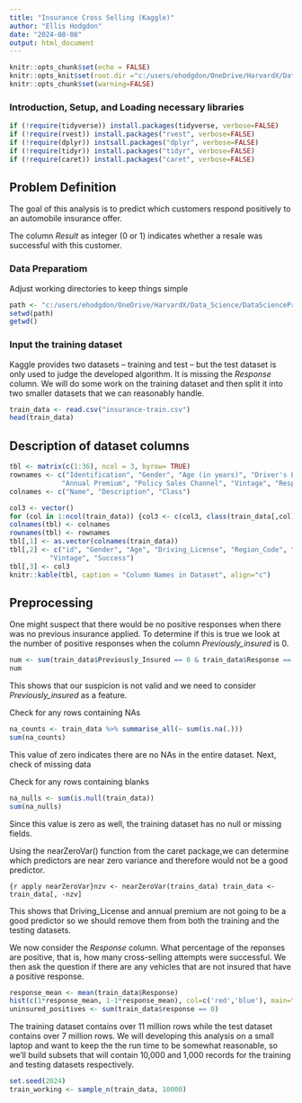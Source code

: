 ```yaml
---
title: "Insurance Cross Selling (Kaggle)"
author: "Ellis Hodgdon"
date: "2024-08-08"
output: html_document
---
```

```r
knitr::opts_chunk$set(echo = FALSE)
knitr::opts_knit$set(root.dir ="c:/users/ehodgdon/OneDrive/HarvardX/Data_Science/DataScienceProjects/DataScience/")
knitr::opts_chunk$set(warning=FALSE)
```
### Introduction, Setup, and Loading necessary libraries                 

```r
if (!require(tidyverse)) install.packages(tidyverse, verbose=FALSE)
if (!require(rvest)) install.packages("rvest", verbose=FALSE)
if (!require(dplyr)) instsall.packages("dplyr", verbose=FALSE)
if (!require(tidyr)) install.packages("tidyr", verbose=FALSE)
if (!require(caret)) install.packages("caret", verbose=FALSE)

```
## Problem Definition
The goal of this analysis is to predict which customers respond positively to an automobile insurance offer.

The column *Result* as integer (0 or 1) indicates whether a resale was successful with this customer.


### Data Preparatiom
Adjust working directories to keep things simple
```r
path <- "c:/users/ehodgdon/OneDrive/HarvardX/Data_Science/DataScienceProjects/DataScience/"
setwd(path)
getwd()
```


### Input the training dataset
Kaggle provides two datasets -- training and test -- but the test dataset is only used to judge the developed algorithm. It is missing the *Response* column.
We will do some work on the training dataset and then split it into two smaller datasets that we can reasonably handle.
```r
train_data <- read.csv("insurance-train.csv")
head(train_data)
```
## Description of dataset columns
```r

tbl <- matrix(c(1:36), ncol = 3, byrow= TRUE)
rownames <- c("Identification", "Gender", "Age (in years)", "Driver's License Nbr", "Region Code", "Previously Insured", "Insured Vehicles Age", "Vehicle Damage",
             "Annual Premium", "Policy Sales Channel", "Vintage", "Response")
colnames <- c("Name", "Description", "Class")

col3 <- vector()
for (col in 1:ncol(train_data)) {col3 <- c(col3, class(train_data[,col]))}
colnames(tbl) <- colnames
rownames(tbl) <- rownames
tbl[,1] <- as.vector(colnames(train_data))
tbl[,2] <- c("id", "Gender", "Age", "Driving_License", "Region_Code", "Previously_Insured", "Vehicle's_age", "Vehicle_damage", "Annual Premium", "Policy_Sales_Channel",
          "Vintage", "Success")
tbl[,3] <- col3
knitr::kable(tbl, caption = "Column Names in Dataset", align="c")
```

## Preprocessing
One might suspect that there would be no positive responses when there was no previous insurance applied. To determine if this is true we look at the number of positive responses when the column *Previously_insured* is 0.
```r
num <- sum(train_data$Previously_Insured == 0 & train_data$Response == TRUE)
num
```
This shows that our suspicion is not valid and we need to consider *Previously_insured* as a feature.

Check for any rows containing NAs
```r
na_counts <- train_data %>% summarise_all(~ sum(is.na(.)))
sum(na_counts)
```
This value of zero indicates there are no NAs in the entire dataset. Next, check of missing data

Check for any rows containing blanks
```r
na_nulls <- sum(is.null(train_data))
sum(na_nulls)

```
Since this value is zero as well, the training dataset has no null or missing fields.

Using the nearZeroVar() function from the caret package,we can determine which predictors are near zero variance and therefore would not be a
good predictor.

```{r apply nearZeroVar}nzv <- nearZeroVar(trains_data)
train_data <- train_data[, -nzv]
```

This shows that Driving_License and annual premium are not going to be a good predictor so we should remove them from both the training and the testing datasets.

We now consider the *Response* column. What percentage of the reponses are positive, that is, how many cross-selling attempts were successful. We then ask the question if there are any vehicles that are not insured that have a positive response.

```r
response_mean <- mean(train_data$Response)
hist(c(1*response_mean, 1-1*response_mean), col=c('red','blue'), main="Response")
uninsured_positives <- sum(train_data$response == 0)

```
The training dataset contains over 11 million rows while the test dataset contains over 7 million rows. We will developing this analysis on a small laptop and
want to keep the the run time to be somewhat reasonable, so we'll build subsets that will contain 10,000 and 1,000 records for the training and testing datasets respectively.

```r
set.seed(2024)
train_working <- sample_n(train_data, 10000)

```

